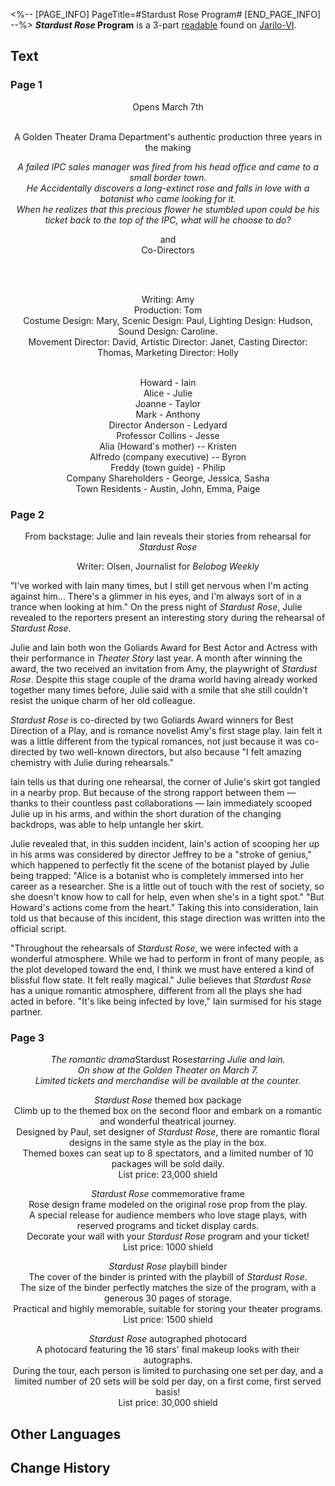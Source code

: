 <%-- [PAGE_INFO]
PageTitle=#Stardust Rose Program#
[END_PAGE_INFO] --%>
{{Readable Infobox
|id           = 011
|partIds      = 190111;190112;190113
|title        = ''Stardust Rose'' Program
|image        = Item Jarilo-VI Readable.png
|world        = Jarilo-VI
|parts        = 3
|author       = <!--to be added-->
|description  = A program booklet from the production of ''Stardust Rose''. Free of charge upon purchasing a ticket.
|part1        = Page 1
|source1      = {{cx|Source missing}}
|part2        = Page 2
|source2      = {{cx|Source missing}}
|part3        = Page 3
|source3      = {{cx|Source missing}}
|characters   = 
|factions     = Interastral Peace Corporation
}}
'''''Stardust Rose'' Program''' is a 3-part [[readable]] found on [[Jarilo-VI]].
<!--
==Location==
{{Map Embed|<map name>|<marker id>}}
-->
==Text==
===Page 1===
<div align="center">Opens March 7th<br />
{{Size|36|Golden Theater}}<br />
''{{Size|18|22 West Alisa Avenue, Administrative District}}''

A Golden Theater Drama Department's authentic production three years in the making<br />
{{Size|50|Stardust Rose}}

''A failed IPC sales manager was fired from his head office and came to a small border town.''<br />
''He Accidentally discovers a long-extinct rose and falls in love with a botanist who came looking for it.''<br />
''When he realizes that this precious flower he stumbled upon could be his ticket back to the top of the IPC, what will he choose to do?''

{{Size|24|Goliards Award for Best Direction of a Play:}} {{Size|32|Jeffrey}} and {{Size|32|Eric}}<br />
Co-Directors

{{Size|24|Goliards Award for Best Actor in a Play:}} {{Size|32|Iain}}<br />
{{Size|24|Goliards Award for Best Actress in a Play:}} {{Size|32|Julie}}<br />
{{Size|24|Leading Roles}}

Writing: Amy<br />
Production: Tom<br />
Costume Design: Mary, Scenic Design: Paul, Lighting Design: Hudson, Sound Design: Caroline.<br />
Movement Director: David, Artistic Director: Janet, Casting Director: Thomas, Marketing Director: Holly

{{Size|32|Cast}}<br />
Howard - Iain<br />
Alice - Julie<br />
Joanne - Taylor<br />
Mark - Anthony<br />
Director Anderson - Ledyard<br />
Professor Collins - Jesse<br />
Alia (Howard's mother) -- Kristen<br />
Alfredo (company executive) -- Byron<br />
Freddy (town guide) - Philip<br />
Company Shareholders - George, Jessica, Sasha<br />
Town Residents - Austin, John, Emma, Paige</div>

===Page 2===
<div align="center">From backstage: Julie and Iain reveals their stories from rehearsal for ''Stardust Rose''

Writer: Olsen, Journalist for ''Belobog Weekly''</div>

"I've worked with Iain many times, but I still get nervous when I'm acting against him... There's a glimmer in his eyes, and I'm always sort of in a trance when looking at him." On the press night of ''Stardust Rose'', Julie revealed to the reporters present an interesting story during the rehearsal of ''Stardust Rose''.

Julie and Iain both won the Goliards Award for Best Actor and Actress with their performance in ''Theater Story'' last year. A month after winning the award, the two received an invitation from Amy, the playwright of ''Stardust Rose''. Despite this stage couple of the drama world having already worked together many times before, Julie said with a smile that she still couldn't resist the unique charm of her old colleague.

''Stardust Rose'' is co-directed by two Goliards Award winners for Best Direction of a Play, and is romance novelist Amy's first stage play. Iain felt it was a little different from the typical romances, not just because it was co-directed by two well-known directors, but also because "I felt amazing chemistry with Julie during rehearsals."

Iain tells us that during one rehearsal, the corner of Julie's skirt got tangled in a nearby prop. But because of the strong rapport between them &mdash; thanks to their countless past collaborations &mdash; Iain immediately scooped Julie up in his arms, and within the short duration of the changing backdrops, was able to help untangle her skirt.

Julie revealed that, in this sudden incident, Iain's action of scooping her up in his arms was considered by director Jeffrey to be a "stroke of genius," which happened to perfectly fit the scene of the botanist played by Julie being trapped: "Alice is a botanist who is completely immersed into her career as a researcher. She is a little out of touch with the rest of society, so she doesn't know how to call for help, even when she's in a tight spot." "But Howard's actions come from the heart." Taking this into consideration, Iain told us that because of this incident, this stage direction was written into the official script.

"Throughout the rehearsals of ''Stardust Rose'', we were infected with a wonderful atmosphere. While we had to perform in front of many people, as the plot developed toward the end, I think we must have entered a kind of blissful flow state. It felt really magical." Julie believes that ''Stardust Rose'' has a unique romantic atmosphere, different from all the plays she had acted in before. "It's like being infected by love," Iain surmised for his stage partner.

===Page 3===
<div align="center">''The romantic drama ''Stardust Rose'' starring Julie and Iain.''<br />
''On show at the Golden Theater on March 7.''<br />
''Limited tickets and merchandise will be available at the counter.''

''Stardust Rose'' themed box package<br />
Climb up to the themed box on the second floor and embark on a romantic and wonderful theatrical journey.<br />
Designed by Paul, set designer of ''Stardust Rose'', there are romantic floral designs in the same style as the play in the box.<br />
Themed boxes can seat up to 8 spectators, and a limited number of 10 packages will be sold daily.<br />
List price: 23,000 shield

''Stardust Rose'' commemorative frame<br />
Rose design frame modeled on the original rose prop from the play.<br />
A special release for audience members who love stage plays, with reserved programs and ticket display cards.<br />
Decorate your wall with your ''Stardust Rose'' program and your ticket!<br />
List price: 1000 shield

''Stardust Rose'' playbill binder<br />
The cover of the binder is printed with the playbill of ''Stardust Rose''.<br />
The size of the binder perfectly matches the size of the program, with a generous 30 pages of storage.<br />
Practical and highly memorable, suitable for storing your theater programs.<br />
List price: 1500 shield

''Stardust Rose'' autographed photocard<br />
A photocard featuring the 16 stars' final makeup looks with their autographs.<br />
During the tour, each person is limited to purchasing one set per day, and a limited number of 20 sets will be sold per day, on a first come, first served basis!<br />
List price: 30,000 shield</div>

<!--
==Trivia==
* 
-->
==Other Languages==
{{Other Languages
|en   = ''Stardust Rose'' Program
|zhs  = 《星尘玫瑰》场刊
|zht  = 《星塵玫瑰》場刊
|ja   = 『スターダストローズ』のパンフレット
|ko   = ≪스타더스트 장미≫ 팸플릿
|es   = Programa de «La rosa nebulosa»
|fr   = Programme de ''Rose de poussière d'étoile''
|ru   = Программка «Роза звёздной пыли»
|th   = โบรชัวร์ "กุหลาบละอองดาว"
|vi   = Tờ Gấp Hoa Hồng Ánh Sao
|de   = Programmheft für „Sternenstaub-Rose“
|id   = Buklet "Mawar Debu Bintang"
|pt   = "Programa de Rosa de" Poeira Estelar
}}

==Change History==
{{Change History|1.0}}